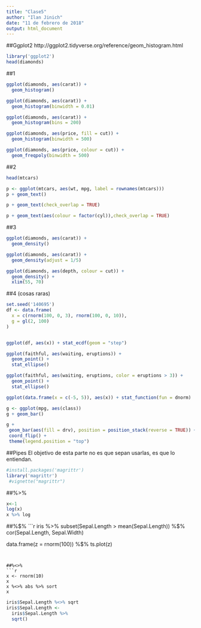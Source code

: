 ---
title: "Clase5"
author: "Ilan Jinich"
date: "11 de febrero de 2018"
output: html_document
---

##Ggplot2
http://ggplot2.tidyverse.org/reference/geom_histogram.html
```{r}
library('ggplot2')
head(diamonds)
```
##1
```{r}
ggplot(diamonds, aes(carat)) +
  geom_histogram()
```

```{r}
ggplot(diamonds, aes(carat)) +
  geom_histogram(binwidth = 0.01)
```

```{r}
ggplot(diamonds, aes(carat)) +
  geom_histogram(bins = 200)
```

```{r}
ggplot(diamonds, aes(price, fill = cut)) +
  geom_histogram(binwidth = 500)
```
```{r}
ggplot(diamonds, aes(price, colour = cut)) +
  geom_freqpoly(binwidth = 500)
```

##2
```{r}
head(mtcars)
```

```{r}
p <- ggplot(mtcars, aes(wt, mpg, label = rownames(mtcars)))
p + geom_text()

p + geom_text(check_overlap = TRUE)

p + geom_text(aes(colour = factor(cyl)),check_overlap = TRUE)
```
##3
```{r}
ggplot(diamonds, aes(carat)) +
  geom_density()

ggplot(diamonds, aes(carat)) +
  geom_density(adjust = 1/5)

ggplot(diamonds, aes(depth, colour = cut)) +
  geom_density() +
  xlim(55, 70)


```

##4 (cosas raras)
```{r}
set.seed('140695')
df <- data.frame(
  x = c(rnorm(100, 0, 3), rnorm(100, 0, 10)),
  g = gl(2, 100)
)


ggplot(df, aes(x)) + stat_ecdf(geom = "step")

ggplot(faithful, aes(waiting, eruptions)) +
  geom_point() +
  stat_ellipse()

ggplot(faithful, aes(waiting, eruptions, color = eruptions > 3)) +
  geom_point() +
  stat_ellipse()

ggplot(data.frame(x = c(-5, 5)), aes(x)) + stat_function(fun = dnorm)

g <- ggplot(mpg, aes(class))
g + geom_bar()

g +
 geom_bar(aes(fill = drv), position = position_stack(reverse = TRUE)) +
 coord_flip() +
 theme(legend.position = "top")
```


##Pipes
El objetivo de esta parte no es que sepan usarlas, es que lo entiendan.

```{r}
#install.packages('magrittr')
library('magrittr')
 #vignette("magrittr")
```
##%>%
```{r}
x<-1
log(x)
x %>% log
```

##%$%
```{r}
iris %>%
  subset(Sepal.Length > mean(Sepal.Length)) %$%
  cor(Sepal.Length, Sepal.Width)


data.frame(z = rnorm(100)) %$%
  ts.plot(z)
```


##%<>%
```{r}
x <- rnorm(10)
x
x %<>% abs %>% sort
x

```


```{r}

iris$Sepal.Length %<>% sqrt
iris$Sepal.Length <- 
  iris$Sepal.Length %>%
  sqrt()
```

